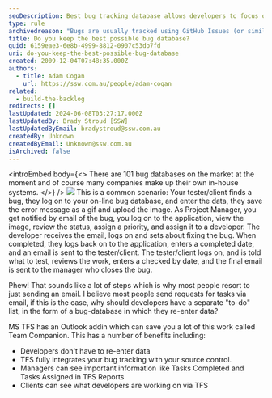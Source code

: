 ```yaml
---
seoDescription: Best bug tracking database allows developers to focus on coding by eliminating data re-entry.
type: rule
archivedreason: "Bugs are usually tracked using GitHub Issues (or similar) and Team Companion is dead. Superceded by related Rule"
title: Do you keep the best possible bug database?
guid: 6159eae3-6e8b-4999-8812-0907c53db7fd
uri: do-you-keep-the-best-possible-bug-database
created: 2009-12-04T07:48:35.000Z
authors:
  - title: Adam Cogan
    url: https://ssw.com.au/people/adam-cogan
related:
  - build-the-backlog
redirects: []
lastUpdated: 2024-06-08T03:27:17.000Z
lastUpdatedBy: Brady Stroud [SSW]
lastUpdatedByEmail: bradystroud@ssw.com.au
createdBy: Unknown
createdByEmail: Unknown@ssw.com.au
isArchived: false
---
```


<introEmbed
  body={<>
There are 101 bug databases on the market at the moment and of course many companies make up their own in-house systems.
  </>}
/>
![](/uploads/rules/do-you-keep-the-best-possible-bug-database/bugs.jpg)
This is a common scenario: Your tester/client finds a bug, they log on to your on-line bug database, and enter the data, they save the error message as a gif and upload the image. As Project Manager, you get notified by email of the bug, you log on to the application, view the image, review the status, assign a priority, and assign it to a developer. The developer receives the email, logs on and sets about fixing the bug. When completed, they logs back on to the application, enters a completed date, and an email is sent to the tester/client. The tester/client logs on, and is told what to test, reviews the work, enters a checked by date, and the final email is sent to the manager who closes the bug.

Phew! That sounds like a lot of steps which is why most people resort to just sending an email. I believe most people send requests for tasks via email, if this is the case, why should developers have a separate "to-do" list, in the form of a bug-database in which they re-enter data?

MS TFS has an Outlook addin which can save you a lot of this work called Team Companion. This has a number of benefits including:

- Developers don't have to re-enter data
- TFS fully integrates your bug tracking with your source control.
- Managers can see important information like Tasks Completed and Tasks Assigned in TFS Reports
- Clients can see what developers are working on via TFS
